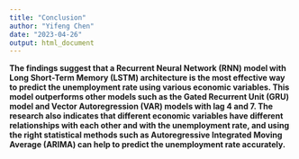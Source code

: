 ```yaml
---
title: "Conclusion"
author: "Yifeng Chen"
date: "2023-04-26"
output: html_document
---
```


**The findings suggest that a Recurrent Neural Network (RNN) model with Long Short-Term Memory (LSTM) architecture is the most effective way to predict the unemployment rate using various economic variables. This model outperforms other models such as the Gated Recurrent Unit (GRU) model and Vector Autoregression (VAR) models with lag 4 and 7. The research also indicates that different economic variables have different relationships with each other and with the unemployment rate, and using the right statistical methods such as Autoregressive Integrated Moving Average (ARIMA) can help to predict the unemployment rate accurately.**